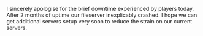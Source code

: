 {{Update|date = 3 March 2002}}

I sincerely apologise for the brief downtime experienced by players today. After 2 months of uptime our fileserver inexplicably crashed. I hope we can get additional servers setup very soon to reduce the strain on our current servers.

[[Category:Updates|{{PAGENAME}}]]
